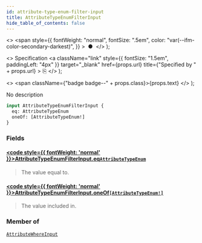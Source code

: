 ```yaml
---
id: attribute-type-enum-filter-input
title: AttributeTypeEnumFilterInput
hide_table_of_contents: false
---
```


  <>
    <span
      style={{
        fontWeight: "normal",
        fontSize: ".5em",
        color: "var(--ifm-color-secondary-darkest)",
      }}
    >
      &nbsp;●&nbsp;
    </span>
  </>
);

  <>
    Specification
    <a
      className="link"
      style={{ fontSize: "1.5em", paddingLeft: "4px" }}
      target="\_blank"
      href={props.url}
      title={"Specified by " + props.url}
    >
      ⎘
    </a>
  </>
);

  <>
    <span className={"badge badge--" + props.class}>{props.text}</span>
  </>
);

No description

```graphql
input AttributeTypeEnumFilterInput {
  eq: AttributeTypeEnum
  oneOf: [AttributeTypeEnum!]
}
```

### Fields

#### [<code style={{ fontWeight: 'normal' }}>AttributeTypeEnumFilterInput.<b>eq</b></code>](#)<Bullet />[`AttributeTypeEnum`](../../../api-reference/attributes/enums/attribute-type-enum) <Badge class="secondary" text="enum"/> <Badge class="secondary" text="attributes"/>

> The value equal to.

#### [<code style={{ fontWeight: 'normal' }}>AttributeTypeEnumFilterInput.<b>oneOf</b></code>](#)<Bullet />[`[AttributeTypeEnum!]`](../../../api-reference/attributes/enums/attribute-type-enum) <Badge class="secondary" text="list"/> <Badge class="secondary" text="enum"/> <Badge class="secondary" text="attributes"/>

> The value included in.

### Member of

[`AttributeWhereInput`](../../../api-reference/attributes/inputs/attribute-where-input) <Badge class="secondary" text="input"/>
